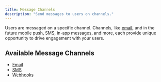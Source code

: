 ```yaml
---
title: Message Channels
description: "Send messages to users on channels."
---
```


Users are messaged on a specific channel. Channels, like [email](/integrations/channels/email), and in the future mobile push, SMS, in-app messages, and more, each provide unique opportunity to drive engagement with your users.

## Available Message Channels

- [Email](/integrations/channels/email)
- [SMS](/integrations/channels/sms)
- [Webhooks](/integrations/channels/webhooks)
